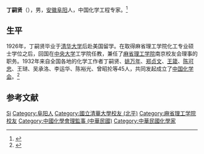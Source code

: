 '''丁嗣贤'''（{{bd|1899年||？}}），男，[[安徽|安徽]][[阜阳|阜阳]]人，中国化学工程专家。<ref>{{Cite book|title=20世纪中华人物名字号辞典|author=周家珍编著|publisher=法律出版社|year=2000|isbn=9787503628320|location=北京|pages=}}</ref>

== 生平 ==
1926年，丁嗣贤毕业于[[清华大学|清华大学]]后赴美国留学。在取得麻省理工学院化工专业硕士学位之后，回国在[[國立中央大學_(南京)|中央大学]]工学院任教，兼任了[[麻省理工学院|麻省理工学院]]南京校友会理事的职务。1932年来自全国各地的化学工作者丁嗣贤、[[姚万年|姚万年]]、[[郑贞文|郑贞文]]、[[王箴|王箴]]、[[陈可忠|陈可忠]]、王琎、吴承洛、李运华、陈裕光、曾昭抡等45人，共同发起成立了[[中国化学会|中国化学会]]。<ref>{{cite web|url=http://www.ccs.ac.cn/nlr/?hid=153|title=历届理事会|publisher=中国化学会|accessdate=2011-07-15|author=中国化学会|deadurl=yes|archiveurl=https://web.archive.org/web/20110630013009/http://www.ccs.ac.cn/nlr/?hid=153|archivedate=2011-06-30|df=}}</ref>

== 参考文献 ==
{{reflist}}

{{China-scientist-stub}}
{{Navboxes 
| title  = 丁嗣贤在[[中国化学会|中国化学会]]的职务
| list1  =
{{中国化学会第一届理事会}}
{{中国化学会第二届理事会}}
}}

{{Authority control}}
{{DEFAULTSORT: Ding}}
[[Category:丁姓|Si]]
[[Category:阜阳人|Category:阜阳人]]
[[Category:國立清華大學校友_(北平)|Category:國立清華大學校友 (北平)]]
[[Category:麻省理工学院校友|Category:麻省理工学院校友]]
[[Category:中國化學會理監事_(中華民國)|Category:中國化學會理監事 (中華民國)]]
[[Category:中華民國化學家|Category:中華民國化學家]]